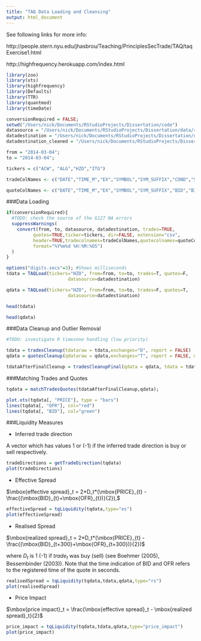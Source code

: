 ```yaml
---
title: "TAQ Data Loading and Cleansing"
output: html_document
---
```


See following links for more info:

http://people.stern.nyu.edu/jhasbrou/Teaching/PrinciplesSecTrade/TAQ/taqExercise1.html

http://highfrequency.herokuapp.com/index.html

```r
library(zoo)
library(xts)
library(highfrequency)
library(Defaults)
library(TTR)
library(quantmod)
library(timeDate)

conversionRequired = FALSE;
setwd("/Users/nick/Documents/RStudioProjects/Dissertation/code")
datasource = "/Users/nick/Documents/RStudioProjects/Dissertation/data/raw";
datadestination = "/Users/nick/Documents/RStudioProjects/Dissertation/data/xts";
datadestination_cleaned = "/Users/nick/Documents/RStudioProjects/Dissertation/data/xts_cleaned";
```

```r
from = "2014-03-04";
to = "2014-03-04";

tickers = c("ACW", "ALG","HZO","ITG")

tradeColNames <- c("DATE","TIME_M","EX","SYMBOL","SYM_SUFFIX","COND","SIZE","PRICE","TR_STOPIND","CORR","TR_SEQNUM","TR_SOURCE","TR_RF")

quoteColNames <- c("DATE","TIME_M","EX","SYMBOL","SYM_SUFFIX","BID","BIDSIZ","OFR","OFRSIZ","QU_COND","BIDEX","ASKEX","QU_SEQNUM","NATBBO_IND","NASDBBO_IND","QU_CANCEL","QU_SOURCE")

```

###Data Loading
```r
if(conversionRequired){
  #TODO: check the source of the G127 NA errors
  suppressWarnings(
    convert(from, to, datasource, datadestination, trades=TRUE,
          quotes=TRUE,ticker=tickers, dir=FALSE, extension="csv",
          header=TRUE,tradecolnames=tradeColNames,quotecolnames=quoteColNames,
          format="%Y%m%d %H:%M:%OS")
  )
}

options("digits.secs"=3); #Shows milliseconds
tdata = TAQLoad(tickers="HZO", from=from, to=to, trades=T, quotes=F, 
                       datasource=datadestination)

qdata = TAQLoad(tickers="HZO", from=from, to=to, trades=F, quotes=T, 
                       datasource=datadestination)

head(tdata)

head(qdata)
```

###Data Cleanup and Outlier Removal
```r
#TODO: investigate R timezone handling (low priority)

tdata = tradesCleanup(tdataraw = tdata,exchanges="D", report = FALSE)
qdata = quotesCleanup(qdataraw = qdata,exchanges="T", report = FALSE, maxi=25) #be a bit more aggressive in cleaning up quotes with abnormally large spreads (default is 50)

tdataAfterFinalCleanup = tradesCleanupFinal(qdata = qdata, tdata = tdata)
```

###Matching Trades and Quotes
```r
tqdata = matchTradesQuotes(tdataAfterFinalCleanup,qdata);

plot.xts(tqdata[, "PRICE"], type = "bars")
lines(tqdata[, "OFR"], col="red")
lines(tqdata[, "BID"], col="green")
```


###Liquidity Measures

- Inferred trade direction

A vector which has values 1 or (-1) if the inferred trade direction is buy or sell respectively.

```r
tradeDirections = getTradeDirection(tqdata)
plot(tradeDirections)
```

- Effective Spread

$\mbox{effective spread}_t = 2*D_t*(\mbox{PRICE}_{t} - \frac{(\mbox{BID}_{t}+\mbox{OFR}_{t})}{2}),$

```r
effectiveSpread = tqLiquidity(tqdata,type="es")
plot(effectiveSpread)
```

- Realised Spread

$\mbox{realized spread}_t = 2*D_t*(\mbox{PRICE}_{t} - \frac{(\mbox{BID}_{t+300}+\mbox{OFR}_{t+300})}{2})$

where $D_t$ is 1 (-1) if $trade_t$ was buy (sell) (see Boehmer (2005), Bessembinder (2003)). Note that the time indication of $\mbox{BID}$ and $\mbox{OFR}$ refers to the registered time of the quote in seconds.

```r
realisedSpread = tqLiquidity(tqdata,tdata,qdata,type="rs")
plot(realisedSpread)
```

- Price Impact

$\mbox{price impact}_t = \frac{\mbox{effective spread}_t - \mbox{realized spread}_t}{2}$

```r
price_impact = tqLiquidity(tqdata,tdata,qdata,type="price_impact")
plot(price_impact)
```
